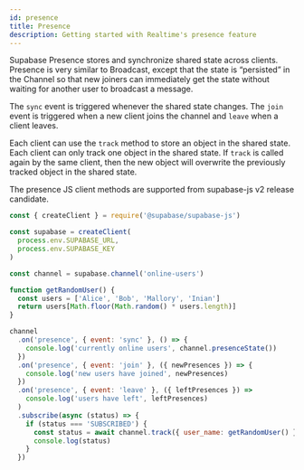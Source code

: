 ```yaml
---
id: presence
title: Presence
description: Getting started with Realtime's presence feature
---
```


Supabase Presence stores and synchronize shared state across clients. Presence is very similar to Broadcast, except that the state is “persisted” in the Channel so that new joiners can immediately get the state without waiting for another user to broadcast a message.

The `sync` event is triggered whenever the shared state changes. The `join` event is triggered when a new client joins the channel and `leave` when a client leaves.

Each client can use the `track` method to store an object in the shared state. Each client can only track one object in the shared state. If `track` is called again by the same client, then the new object will overwrite the previously tracked object in the shared state.

The presence JS client methods are supported from supabase-js v2 release candidate.

```js
const { createClient } = require('@supabase/supabase-js')

const supabase = createClient(
  process.env.SUPABASE_URL,
  process.env.SUPABASE_KEY
)

const channel = supabase.channel('online-users')

function getRandomUser() {
  const users = ['Alice', 'Bob', 'Mallory', 'Inian']
  return users[Math.floor(Math.random() * users.length)]
}

channel
  .on('presence', { event: 'sync' }, () => {
    console.log('currently online users', channel.presenceState())
  })
  .on('presence', { event: 'join' }, ({ newPresences }) => {
    console.log('new users have joined', newPresences)
  })
  .on('presence', { event: 'leave' }, ({ leftPresences }) =>
    console.log('users have left', leftPresences)
  )
  .subscribe(async (status) => {
    if (status === 'SUBSCRIBED') {
      const status = await channel.track({ user_name: getRandomUser() })
      console.log(status)
    }
  })
```
